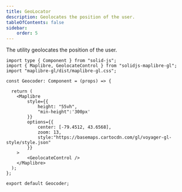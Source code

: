 ```yaml
---
title: GeoLocator
description: Geolocates the position of the user.
tableOfContents: false
sidebar: 
    order: 5
---
```


The utility geolocates the position of the user.


<div class="not-content">
    <Geolocator client:visible />
</div>

```tsx
import type { Component } from "solid-js";
import { Maplibre, GeolocateControl } from "solidjs-maplibre-gl";
import "maplibre-gl/dist/maplibre-gl.css";

const Geocoder: Component = (props) => {
  
  return (
    <Maplibre
        style={{
            height: "55vh",
            "min-height":'300px'
        }}
        options={{
            center: [-79.4512, 43.6568],
            zoom: 13,
            style:"https://basemaps.cartocdn.com/gl/voyager-gl-style/style.json"
        }}
    >
        <GeolocateControl />
    </Maplibre>
  );
};

export default Geocoder;
```